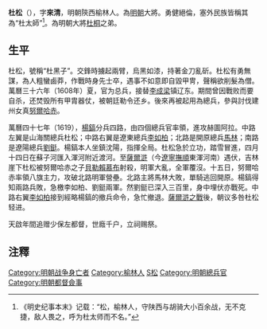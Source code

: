 {{Otheruses|杜松 (消歧義)|subject=一位明朝將領|other=同名的事物}}

'''杜松'''（{{bd|？||1619年|4月15日|catIdx=杜}}），字'''來清'''，明朝陝西榆林人。為[[明朝|明朝]]大將。勇健絕倫，塞外民族皆稱其為“杜太師”<ref>《明史纪事本末》记载：“松，榆林人，守陕西与胡骑大小百余战，无不克捷，敌人畏之，呼为杜太师而不名。”</ref>。為明朝大將[[杜桐|杜桐]]之弟。

==生平==
杜松，號稱“杜黑子”。交鋒時擄起兩臂，烏黑如漆，持著金刀亂斫。杜松有勇無謀，為人粗蠻鹵莽，作戰時身先士卒，遇事不如意即自毀甲冑，聲稱欲削髮為僧。萬曆三十六年（1608年）夏，官为总兵，接替[[李成梁|李成梁]]镇辽东。期間曾因戰败而要自杀，还焚毁所有甲胄器仗，被朝廷勒令还乡。後來再被起用為總兵，參與討伐建州女真[[努爾哈赤|努爾哈赤]]。

萬曆四十七年（1619），[[楊鎬|楊鎬]]分兵四路，由四個總兵官率領，進攻赫圖阿拉。中路左翼是山海關總兵杜松；中路右翼是遼東總兵[[李如柏|李如柏]]；北路是開原總兵[[馬林_(明朝)|馬林]]；南路是遼陽總兵[[劉鋌|劉鋌]]。楊鎬本人坐鎮沈陽，指揮全局。杜松急於立功，踏雪冒進，四月十四日在蘇子河匯入渾河附近渡河。至[[薩爾滸|薩爾滸]]（今[[遼寧|遼寧]][[撫順|撫順]]東渾河南）遇伏，吉林崖下杜松被努爾哈赤之子[[貝勒|貝勒]][[賴慕布|賴慕布]]射殺，明軍大亂，全軍覆沒。十五日，努爾哈赤率領八旗主力，攻破北路明軍營壘。北路主將馬林大敗，單騎逃回開原。楊鎬得知兩路兵敗，急檄李如柏、劉鋌兩軍。然劉鋌已深入三百里，身中埋伏亦戰死。中路右翼[[李如柏|李如柏]]接到經略楊鎬的撤兵命令，急忙撤退。[[薩爾滸之戰|薩爾滸之戰]]後，朝议多咎杜松轻进。

天啟年間追赠少保左都督，世廕千户，立祠赐祭。

== 注釋 ==
<div class="references-small">
<references />
</div>
{{DEFAULTSORT:D杜}}
[[Category:明朝战争身亡者|Category:明朝战争身亡者]]
[[Category:榆林人|Category:榆林人]]
[[Category:杜姓|S松]]
[[Category:明朝總兵官|Category:明朝總兵官]]
[[Category:明朝都督僉事|Category:明朝都督僉事]]